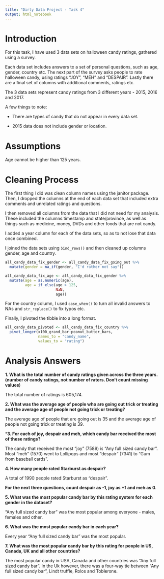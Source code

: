 ```yaml
---
title: "Dirty Data Project - Task 4"
output: html_notebook
---
```


# Introduction

For this task, I have used 3 data sets on halloween candy ratings, gathered 
using a survey. 

Each data set includes answers to a set of personal questions,
such as age, gender, country etc. The next part of the survey asks people to 
rate halloween candy, using ratings "JOY", "MEH" and "DESPAIR". Lastly there are 
a final set of columns with additional comments, ratings etc.

The 3 data sets represent candy ratings from 3 different years - 2015, 2016
and 2017.

A few things to note:

* There are types of candy that do not appear in every data set.

* 2015 data does not include gender or location.

# Assumptions

Age cannot be higher than 125 years.

# Cleaning Process

The first thing I did was clean column names using the janitor package. Then, I 
dropped the columns at the end of each data set that included extra comments and
unrelated ratings and questions.

I then removed all columns from the data that I did not need for my analysis.
These included the columns timestamp and state/province, as well as things such 
as medicine, money, DVDs and other foods that are not candy.

I added a year column for each of the data sets, so as to not lose that data 
once combined.

I joined the data sets using `bind_rows()` and then cleaned up columns gender,
age and country.

```r
all_candy_data_fix_gender <- all_candy_data_fix_going_out %>% 
  mutate(gender = na_if(gender, "I'd rather not say"))
```

```r
all_candy_data_fix_age <- all_candy_data_fix_gender %>% 
  mutate(age = as.numeric(age),
         age = if_else(age > 125,
                       NaN,
                       age))
```

For the country column, I used `case_when()` to turn all invalid answers to NAs
and `str_replace()` to fix typos etc.

Finally, I pivoted the tibble into a long format. 

```r
all_candy_data_pivoted <- all_candy_data_fix_country %>% 
  pivot_longer(x100_grand_bar:peanut_butter_bars,
               names_to = "candy_name", 
               values_to = "rating")
```

# Analysis Answers

**1. What is the total number of candy ratings given across the three years. 
(number of candy ratings, not number of raters. Don’t count missing values)**

The total number of ratings is 605,174.

**2. What was the average age of people who are going out trick or treating and 
the average age of people not going trick or treating?**

The average age of people that are going out is 35 and the average age of people 
not going trick or treating is 39.

***3. For each of joy, despair and meh, which candy bar received the most of 
these ratings?**

The candy that received the most "joy" (7589) is "Any full sized candy bar". 
Most "meh" (1570) went to Lollipops and most "despair" (7341) to 
"Gum from baseball cards". 

**4. How many people rated Starburst as despair?**

A total of 1990 people rated Starburst as "despair".

**For the next three questions, count despair as -1, joy as +1 and meh as 0.**

**5. What was the most popular candy bar by this rating system for each gender 
in the dataset?**

"Any full sized candy bar" was the most popular among everyone - males, females 
and other.

**6. What was the most popular candy bar in each year?**

Every year "Any full sized candy bar" was the most popular.

**7. What was the most popular candy bar by this rating for people in US, 
Canada, UK and all other countries?**

The most popular candy in USA, Canada and other countries was "Any full sized 
candy bar". In the Uk however, there was a four-way tie between "Any full sized
candy bar", Lindt truffle, Rolos and Toblerone.

